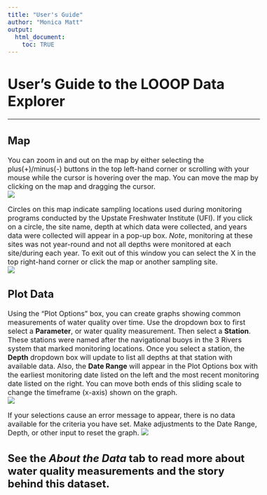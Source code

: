 ```yaml
---
title: "User's Guide"
author: "Monica Matt"
output:
  html_document:
    toc: TRUE
---
```

# User's Guide to the LOOOP Data Explorer

---  
<style type = "text/css">
  body{
  font-size: 12pt;
  }
</style>

## Map
 You can zoom in and out on the map by either selecting the plus(+)/minus(-) buttons in the top left-hand corner or scrolling with your mouse while the cursor is hovering over the map. You can move the map by clicking on the map and dragging the cursor.  
<img src="//aquadog/analysis/2021_LOOOP_NYSG_Small_Grant/06_Webpage-Shiny App/LOOOP/www/map-overview.png"/>  

Circles on this map indicate sampling locations used during monitoring programs conducted by the Upstate Freshwater Institute (UFI). If you click on a circle, the site name, depth at which data were collected, and years data were collected will appear in a pop-up box. _Note_, monitoring at these sites was not year-round and not all depths were monitored at each site/during each year. To exit out of this window you can select the X in the top right-hand corner or click the map or another sampling site.  
<img src="//aquadog/analysis/2021_LOOOP_NYSG_Small_Grant/06_Webpage-Shiny App/LOOOP/www/map-site.png"/>  

## Plot Data
Using the "Plot Options" box, you can create graphs showing common measurements of water quality over time. Use the dropdown box to first select a **Parameter**, or water quality measurement. Then select a **Station**. These stations were named after the navigational buoys in the 3 Rivers system that marked monitoring locations. Once you select a station, the **Depth** dropdown box will update to list all depths at that station with available data. Also, the **Date Range** will appear in the Plot Options box with the earliest monitoring date listed on the left and the most recent monitoring date listed on the right. You can move both ends of this sliding scale to change the timeframe (x-axis) shown on the graph.  
<img src="//aquadog/analysis/2021_LOOOP_NYSG_Small_Grant/06_Webpage-Shiny App/LOOOP/www/plot-example.png"/>  

If your selections cause an error message to appear, there is no data available for the criteria you have set. Make adjustments to the Date Range, Depth, or other input to reset the graph.
<img src="//aquadog/analysis/2021_LOOOP_NYSG_Small_Grant/06_Webpage-Shiny App/LOOOP/www/error-message.png"/>  


## See the **_About the Data_** tab to read more about water quality measurements and the story behind this dataset.